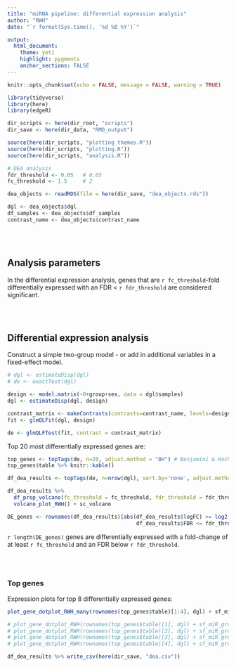 ```yaml
---
title: "miRNA pipeline: differential expression analysis"
author: "RWH"
date: "`r format(Sys.time(), '%d %B %Y')`"

output: 
  html_document:
    theme: yeti 
    highlight: pygments 
    anchor_sections: FALSE
---
```


```r

knitr::opts_chunk$set(echo = FALSE, message = FALSE, warning = TRUE) 

library(tidyverse)
library(here)
library(edgeR)

dir_scripts <- here(dir_root, "scripts")
dir_save <- here(dir_data, "RMD_output")

source(here(dir_scripts, "plotting_themes.R"))
source(here(dir_scripts, "plotting.R"))
source(here(dir_scripts, "analysis.R"))

```

```r

# DEA analysis
fdr_threshold <- 0.05   # 0.05
fc_threshold <- 1.5     # 2

```

```r

dea_objects <- readRDS(file = here(dir_save, "dea_objects.rds"))

dgl <- dea_objects$dgl
df_samples <- dea_objects$df_samples
contrast_name <- dea_objects$contrast_name

```


<br>
<br>

## Analysis parameters  

In the differential expression analysis, genes that are `r fc_threshold`-fold differentially expressed with an FDR < `r fdr_threshold` are considered significant.  

<br>
<br>


## Differential expression analysis

Construct a simple two-group model - or add in additional variables in a fixed-effect model.  

```r

# dgl <- estimateDisp(dgl)
# de <- exactTest(dgl)

design <- model.matrix(~0+group+sex, data = dgl$samples)
dgl <- estimateDisp(dgl, design)

contrast_matrix <- makeContrasts(contrasts=contrast_name, levels=design)
fit <- glmQLFit(dgl, design)

de <- glmQLFTest(fit, contrast = contrast_matrix)

```


Top 20 most differentially expressed genes are:  

```r

top_genes <- topTags(de, n=20, adjust.method = "BH") # Benjamini & Hochberg FDR)
top_genes$table %>% knitr::kable()

df_dea_results <- topTags(de, n=nrow(dgl), sort.by='none', adjust.method = "BH")$table

```


```r

df_dea_results %>% 
  df_prep_volcano(fc_threshold = fc_threshold, fdr_threshold = fdr_threshold) %>% 
  volcano_plot_RWH() + sc_volcano

DE_genes <- rownames(df_dea_results)[abs(df_dea_results$logFC) >= log2(fc_threshold) &
                                         df_dea_results$FDR <= fdr_threshold ] 

```

`r length(DE_genes)` genes are differentially expressed with a fold-change of at least `r fc_threshold` and an FDR below `r fdr_threshold`.  


<br>
<br>

### Top genes

Expression plots for top 8 differentially expressed genes:  

```r

plot_gene_dotplot_RWH_many(rownames(top_genes$table)[1:4], dgl) + sf_miR_groups

# plot_gene_dotplot_RWH(rownames(top_genes$table)[1], dgl) + sf_miR_groups
# plot_gene_dotplot_RWH(rownames(top_genes$table)[2], dgl) + sf_miR_groups
# plot_gene_dotplot_RWH(rownames(top_genes$table)[3], dgl) + sf_miR_groups
# plot_gene_dotplot_RWH(rownames(top_genes$table)[4], dgl) + sf_miR_groups


```

```r

df_dea_results %>% write_csv(here(dir_save, "dea.csv"))

```
